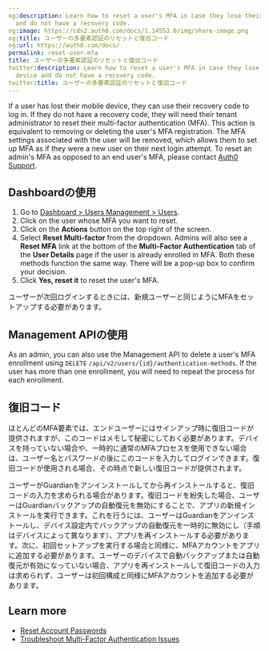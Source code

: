 ```yaml
---
og:description: Learn how to reset a user's MFA in case they lose their mobile device
  and do not have a recovery code.
og:image: https://cdn2.auth0.com/docs/1.14553.0/img/share-image.png
og:title: ユーザーの多要素認証のリセットと復旧コード
og:url: https://auth0.com/docs/
permalink: reset-user-mfa
title: ユーザーの多要素認証のリセットと復旧コード
twitter:description: Learn how to reset a user's MFA in case they lose their mobile
  device and do not have a recovery code.
twitter:title: ユーザーの多要素認証のリセットと復旧コード
---
```


If a user has lost their mobile device, they can use their recovery code to log in. If they do not have a recovery code, they will need their tenant administrator to reset their <Tooltip tip="Multi-factor authentication (MFA): User authentication process that uses a factor in addition to username and password such as a code via SMS." cta="View Glossary" href="/docs/glossary?term=multi-factor+authentication">multi-factor authentication</Tooltip> (MFA). This action is equivalent to removing or deleting the user's MFA registration. The MFA settings associated with the user will be removed, which allows them to set up MFA as if they were a new user on their next login attempt. To reset an admin's MFA as opposed to an end user's MFA, please contact [Auth0 Support](/docs/troubleshoot/customer-support).

## Dashboardの使用

1. Go to [Dashboard > Users Management > Users](https://manage.auth0.com/#/users).
2. Click on the user whose MFA you want to reset.
3. Click on the **Actions** button on the top right of the screen.
4. Select **Reset Multi-factor** from the dropdown. Admins will also see a **Reset MFA** link at the bottom of the **Multi-Factor Authentication** tab of the **User Details** page if the user is already enrolled in MFA. Both these methods function the same way. There will be a pop-up box to confirm your decision.
5. Click **Yes, reset it** to reset the user's MFA.

ユーザーが次回ログインするときには、新規ユーザーと同じようにMFAをセットアップする必要があります。

## Management APIの使用

As an admin, you can also use the <Tooltip tip="Management API: A product to allow customers to perform administrative tasks." cta="View Glossary" href="/docs/glossary?term=Management+API">Management API</Tooltip> to delete a user's MFA enrollment using `DELETE` `/api/v2/users/{id}/authentication-methods`. If the user has more than one enrollment, you will need to repeat the process for each enrollment.

## 復旧コード

ほとんどのMFA要素では、エンドユーザーにはサインアップ時に復旧コードが提供されますが、このコードはメモして秘密にしておく必要があります。デバイスを持っていない場合や、一時的に通常のMFAプロセスを使用できない場合は、ユーザー名とパスワードの後に​​このコードを入力してログインできます。復旧コードが使用される場合、その時点で新しい復旧コードが提供されます。

ユーザーがGuardianをアンインストールしてから再インストールすると、復旧コードの入力を求められる場合があります。復旧コードを紛失した場合、ユーザーはGuardianバックアップの自動復元を無効にすることで、アプリの新規インストールを実行できます。これを行うには、ユーザーはGuardianをアンインストールし、デバイス設定内でバックアップの自動復元を一時的に無効にし（手順はデバイスによって異なります）、アプリを再インストールする必要があります。次に、初回セットアップを実行する場合と同様に、MFAアカウントをアプリに追加する必要があります。ユーザーのデバイスで自動バックアップまたは自動復元が有効になっていない場合、アプリを再インストールして復旧コードの入力は求められず、ユーザーは初回構成と同様にMFAアカウントを追加する必要があります。

## Learn more

* [Reset Account Passwords](/docs/troubleshoot/customer-support/reset-account-passwords)
* [Troubleshoot Multi-Factor Authentication Issues](/docs/troubleshoot/authentication-issues/troubleshoot-mfa-issues)